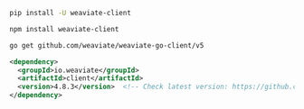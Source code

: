 
<Tabs className="code" groupId="languages">
<TabItem value="py" label="Python">

```bash
pip install -U weaviate-client
```

</TabItem>
<TabItem value="ts" label="JavaScript/TypeScript">

```bash
npm install weaviate-client
```

</TabItem>
<TabItem value="go" label="Go">

```bash
go get github.com/weaviate/weaviate-go-client/v5
```

</TabItem>
<TabItem value="java" label="Java">

```xml
<dependency>
  <groupId>io.weaviate</groupId>
  <artifactId>client</artifactId>
  <version>4.8.3</version>  <!-- Check latest version: https://github.com/weaviate/java-client -->
</dependency>
```

</TabItem>
</Tabs>
